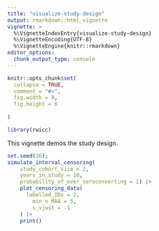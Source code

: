 ```yaml
---
title: "visualize-study-design"
output: rmarkdown::html_vignette
vignette: >
  %\VignetteIndexEntry{visualize-study-design}
  %\VignetteEncoding{UTF-8}
  %\VignetteEngine{knitr::rmarkdown}
editor_options: 
  chunk_output_type: console
---
```


```r
knitr::opts_chunk$set(
  collapse = TRUE,
  comment = "#>",
  fig.width = 8,
  fig.height = 6
  
)
```

```r
library(rwicc)

```

This vignette demos the study design.

```r

set.seed(16); 
simulate_interval_censoring(
    study_cohort_size = 2, 
    years_in_study = 10, 
    probability_of_ever_seroconverting = 1) |> 
    plot_censoring_data(
      labelled_IDs = 2,
        min_n_MAA = 5,
        s_vjust = -1
    ) |> 
    print()

```

